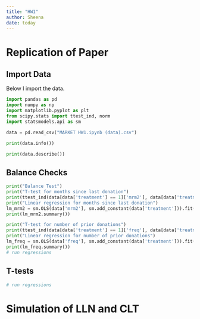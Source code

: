 ---
title: "HW1"
author: Sheena
date: today
---

# Replication of Paper

## Import Data

Below I import the data.

```{python}
import pandas as pd
import numpy as np
import matplotlib.pyplot as plt
from scipy.stats import ttest_ind, norm
import statsmodels.api as sm

data = pd.read_csv("MARKET HW1.ipynb (data).csv")

print(data.info())

print(data.describe())
```

## Balance Checks

```{python} 
print("Balance Test")
print("T-test for months since last donation")
print(ttest_ind(data[data['treatment'] == 1]['mrm2'], data[data['treatment'] == 0]['mrm2']))
print("Linear regression for months since last donation")
lm_mrm2 = sm.OLS(data['mrm2'], sm.add_constant(data['treatment'])).fit()
print(lm_mrm2.summary())

print("T-test for number of prior donations")
print(ttest_ind(data[data['treatment'] == 1]['freq'], data[data['treatment'] == 0]['freq']))
print("Linear regression for number of prior donations")
lm_freq = sm.OLS(data['freq'], sm.add_constant(data['treatment'])).fit()
print(lm_freq.summary())
# run regressions
```


## T-tests
```{python}
# run regressions
```
# Simulation of LLN and CLT


